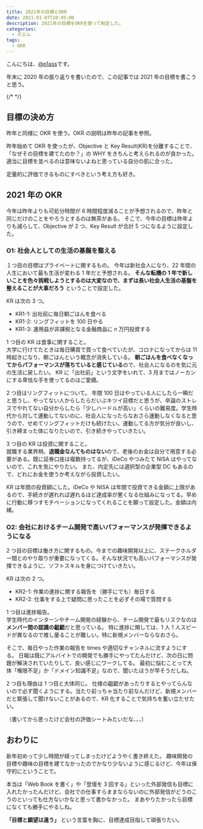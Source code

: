 ```yaml
---
title: 2021年の目標とOKR
date: 2021-01-07T20:45:00
description: 2021年の目標をOKRを使って制定した。
categories:
  - ポエム
tags:
  - OKR
---
```


こんにちは、[@p1ass](https://twitter.com/p1ass)です。

年末に 2020 年の振り返りを書いたので、この記事では 2021 年の目標を書こうと思う。

<ExLinkCard url="https://blog.p1ass.com/posts/review-of-2020/"/>

{/* <!--more--> */}

## 目標の決め方

昨年と同様に OKR を使う。OKR の説明は昨年の記事を参照。

<ExLinkCard url="https://blog.p1ass.com/posts/okr-2020/"/>

昨年始めて OKR を使ったが、Objective と Key Result(KR)を分離することで、「なぜその目標を建てたのか？」の WHY をきちんと考えられるのが良かった。適当に目標を並べるのは意味ないよねと思っている自分の肌に合った。

定量的に評価できるものにすべきという考え方も好き。

## 2021 年の OKR

今年は昨年よりも可処分時間が 6 時間程度減ることが予想されるので、昨年と同じだけのことをやろうとするのは無茶がある。
そこで、今年の目標は昨年よりも減らして、Objective が 2 つ、Key Result が合計 5 つになるように設定した。

### O1: 社会人としての生活の基盤を整える

１つ目の目標はプライベートに関するもの。
今年は新社会人になり、22 年間の人生において最も生活が変わる 1 年だと予想される。
**そんな転機の 1 年で新しいことを色々挑戦しようとするのは大変なので、まずは長い社会人生活の基盤を整えることが大事だろう** ということで設定した。

KR は次の 3 つ。

- KR1-1: 出社前に毎日朝ごはんを食べる
- KR1-2: リングフィットを 100 日やる
- KR1-3: 運用益が非課税となる金融商品に n 万円投資する

1 つ目の KR は食事に関すること。  
大学に行けてたときは毎日購買で買って食べていたが、コロナになってからは 11 時起きになり、朝ごはんという概念が消失している。
**朝ごはんを食べなくなってからパフォーマンスが落ちていると感じている**ので、社会人になるのを気に元の生活に戻したい。
KR に「出社前」という文字をいれて、3 月まではノーカンにする卑怯な手を使ってるのはご愛嬌。

2 つ目はリングフィットについて。
年間 100 日はやっている人にしたら一瞬だと思うし、やってない人からしたらだいぶキツイ目標だと思うが、卒論のストレスでやれてない自分からしたら「少しハードルが高い」くらいの難易度。学生時代から対して運動してないのに、社会人になったらなおさら運動しなくなると思うので、せめてリングフィットだけも続けたい。運動してる方が気分が良いし、引き締まった体になりたいので、引き続きやっていきたい。

3 つ目の KR は投資に関すること。  
就職する業界柄、**退職金なんてものはない**ので、老後のお金は自分で用意する必要がある。既に証券口座は複数持ってるが、iDeCo やつみたて NISA はやってないので、これを気にやりたい。
また、内定先には選択型の企業型 DC もあるので、どれにお金を使うか考えながら投資したい。

KR は年間の投資額にした。iDeCo や NISA は年間で投資できる金額に上限があるので、手続きが遅れれば遅れるほど達成率が悪くなる仕組みになってる。早めに行動に移つすモチベーションになってくれることを願って設定した。金額は内緒。

### O2: 会社におけるチーム開発で高いパフォーマンスが発揮できるようになる

2 つ目の目標は働き方に関するもの。今までの趣味開発以上に、ステークホルダー間とのやり取りが重要になってくる。そんな状況でも高いパフォーマンスが発揮できるように、ソフトスキルを身につけていきたい。

KR は次の 2 つ。

- KR2-1: 作業の進捗に関する報告を（勝手にでも）毎日する
- KR2-2: 仕事をする上で疑問に思ったことを必ずその場で質問する

1 つ目は進捗報告。  
学生時代のインターンやチーム開発の経験から、チーム開発で最もリスクなのは**メンバー間の認識の齟齬**だと思っている。
特に進捗に関しては、1 人 1 人スピードが異なるので推し量ることが難しい。特に新規メンバーならなおさら。

そこで、毎日やった作業の報告を times や適切なチャンネルに流すようにする。
日報は既にアルバイトでの開発でも勝手にやってたんだけど、次の日に問題が解決されていたりして、良い感じにワークしてる。
最初に悩むことって大体「権限不足」か「ドメイン知識不足」なので、聞いたほうが早そうだしね。

2 つ目も理由は 1 つ目と大体同じ。
仕様の齟齬があったりするとやってらんないので必ず聞くようにする。当たり前っちゃ当たり前なんだけど、新規メンバーだと緊張して聞けないことがあるので、KR 化することで気持ちを奮い立たせたい。

（書いてから思ったけど会社の評価シートみたいだな、、、）

## おわりに

新年初めって少し時間が経ってしまったけどようやく書き終えた。
趣味開発の目標や趣味の目標を建てなかったのでかなり少ないように感じるけど、今年は保守的にということで。

本当は「Web Book を書く」や「登壇を 3 回する」といった外部発信も目標に入れたかったんだけど、会社での仕事すらままならないのに外部発信がどうのこうのといっても仕方ないかなと思って書かなかった。
まあやりたかったら目標になくても勝手にやるしね。

**「目標と願望は違う」** という言葉を胸に、目標達成目指して頑張りたい。
